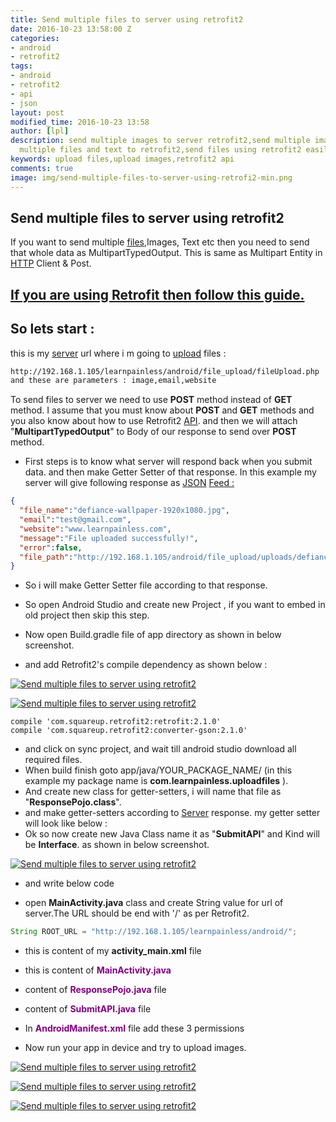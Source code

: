 ```yaml
---
title: Send multiple files to server using retrofit2
date: 2016-10-23 13:58:00 Z
categories:
- android
- retrofit2
tags:
- android
- retrofit2
- api
- json
layout: post
modified_time: 2016-10-23 13:58
author: [lpl]
description: send multiple images to server retrofit2,send multiple images to retrofit2,send
  multiple files and text to retrofit2,send files using retrofit2 easily
keywords: upload files,upload images,retrofit2 api
comments: true
image: img/send-multiple-files-to-server-using-retrofi2-min.png
---
```


## Send multiple files to server using retrofit2
If you want to send multiple [files](http://en.wikipedia.org/wiki/Computer_file "Computer file"),Images, Text etc then you need to send that whole data as MultipartTypedOutput. This is same as Multipart Entity in [HTTP](http://en.wikipedia.org/wiki/Hypertext_Transfer_Protocol "Hypertext Transfer Protocol") Client & Post.

## [If you are using Retrofit then follow this guide.](/android/retrofit/send-multiple-files-to-server-using-retrofit-1-9)

## So lets start :

this is my [server](http://en.wikipedia.org/wiki/Server_%28computing%29 "Server (computing)") url where i m going to [upload](http://en.wikipedia.org/wiki/Uploading_and_downloading "Uploading and downloading") files :

```xml
http://192.168.1.105/learnpainless/android/file_upload/fileUpload.php
and these are parameters : image,email,website
```

To send files to server we need to use **POST** method instead of **GET** method. I assume that you must know about **POST** and **GET** methods and you also know about how to use Retrofit2 [API](http://en.wikipedia.org/wiki/Application_programming_interface "Application programming interface"). and then we will attach "**MultipartTypedOutput**" to Body of our response to send over **POST** method.

*   First steps is to know what server will respond back when you submit data. and then make Getter Setter of that response. In this example my server will give following response as [JSON](http://en.wikipedia.org/wiki/JSON "JSON") [Feed :](http://en.wikipedia.org/wiki/Feed_URI_scheme "Feed URI scheme")

```json
{
  "file_name":"defiance-wallpaper-1920x1080.jpg",
  "email":"test@gmail.com",
  "website":"www.learnpainless.com",
  "message":"File uploaded successfully!",
  "error":false,
  "file_path":"http://192.168.1.105/android/file_upload/uploads/defiance-wallpaper-1920x1080.jpg"
}
```

*   So i will make Getter Setter file according to that response.

*   So open Android Studio and create new Project , if you want to embed in old project then skip this step.
*   Now open Build.gradle file of app directory as shown in below screenshot.
*   and add Retrofit2's compile dependency as shown below :

[![Send multiple files to server using retrofit2](img/build-gradle-add.png)](img/build-gradle-add.png)

[![Send multiple files to server using retrofit2](img/build-gradle.png)](img/build-gradle.png)

```
compile 'com.squareup.retrofit2:retrofit:2.1.0'
compile 'com.squareup.retrofit2:converter-gson:2.1.0'

```

*   and click on sync project, and wait till android studio download all required files.
*   When build finish goto app/java/YOUR_PACKAGE_NAME/ (in this example my package name is **com.learnpainless.uploadfiles** ).
*   And create new class for getter-setters, i will name that file as "**ResponsePojo.class**".
*   and make getter-setters according to [Server](http://en.wikipedia.org/wiki/Web_server "Web server") response. my getter setter will look like below :
*   Ok so now create new Java Class name it as "**SubmitAPI**" and Kind will be **Interface**. as shown in below screenshot.

[![Send multiple files to server using retrofit2](img/interface.png)](img/interface.png)

*   and write below code

<Gist id='faf8c47cb8a6437dfc60bc4f0b03d40a' />

* open **MainActivity.java** class and create String value for url of server.The URL should be end with '/' as per Retrofit2.

```java
String ROOT_URL = "http://192.168.1.105/learnpainless/android/";
```
* this is content of my **activity_main.xml** file

<Gist id='fc2e5f4e200f4d51da020054b1f042e4' />

* this is content of <span style="color: #800080;">**MainActivity.java**</span>

<Gist id='be6d54c482879f004888c9cfac88f45a' />

*   content of <span style="color: #800080;">**ResponsePojo.java**</span> file

<Gist id='08baad91237069821f91352b44d858be' />

*   content of <span style="color: #800080;">**SubmitAPI.java**</span> file

<Gist id='faf8c47cb8a6437dfc60bc4f0b03d40a' />

*   In <span style="color: #800080;">**AndroidManifest.xml**</span> file add these 3 permissions

<Gist id='a57b79d36d2bac654b058a94f4630fb2' />

*   Now run your app in device and try to upload images.

[![Send multiple files to server using retrofit2](img/Screenshot_2016-05-22-22-43-46.jpg)](img/Screenshot_2016-05-22-22-43-46.jpg)

[![Send multiple files to server using retrofit2](img/Screenshot_2016-05-22-22-44-06.jpg)](img/Screenshot_2016-05-22-22-44-06.jpg)

[![Send multiple files to server using retrofit2](img/Screenshot_2016-05-22-22-44-53.jpg)](img/Screenshot_2016-05-22-22-44-53.jpg)
